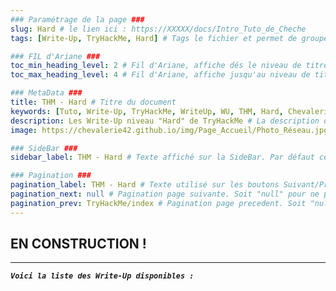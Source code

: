 ---
### Paramétrage de la page ###
slug: Hard # le lien ici : https://XXXXX/docs/Intro_Tuto_de_Cheche
tags: [Write-Up, TryHackMe, Hard] # Tags le fichier et permet de grouper par mots clef

### FIL d'Ariane ###
toc_min_heading_level: 2 # Fil d'Ariane, affiche dés le niveau de titre 2. Par Défaut : 2
toc_max_heading_level: 4 # Fil d'Ariane, affiche jusqu'au niveau de titre 4. Par défaut : 3

### MetaData ###
title: THM - Hard # Titre du document
keywords: [Tuto, Write-Up, TryHackMe, WriteUp, WU, THM, Hard, Chevalerie] # Mots Clef
description: Les Write-Up niveau "Hard" de TryHackMe # La description du document
image: https://chevalerie42.github.io/img/Page_Accueil/Photo_Réseau.jpg # Image utilisé par les liens vers cette page. A 1ere vue il faut privilégier les liens externe

### SideBar ###
sidebar_label: THM - Hard # Texte affiché sur la SideBar. Par défaut ce sera le "title"

### Pagination ###
pagination_label: THM - Hard # Texte utilisé sur les boutons Suivant/Précédent. Par defaut "Title"
pagination_next: null # Pagination page suivante. Soit "null" pour ne pas en ajotuer. Soit dossier/fichier (Réseau/Intro_Reseau)
pagination_prev: TryHackMe/index # Pagination page precedent. Soit "null" pour ne pas en ajotuer. Soit dossier/fichier (Réseau/Intro_Reseau)
---

## EN CONSTRUCTION !

--- 

**_`Voici la liste des Write-Up disponibles :`_**

